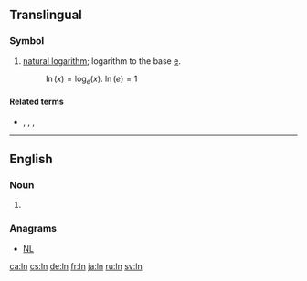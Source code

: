 {{also|LN|ln|l.n.}}

==Translingual==

===Symbol===
{{head|mul|symbol}}

# {{lb|mul|mathematics}} [[natural logarithm]]; logarithm to the base [[e#Translingual|e]].
#: <math>\ln(x) = \log_{e}(x)</math>. <math> \ln(e) = 1 </math>

====Related terms====
* {{l|mul|ld}}, {{l|mul|lg}}, {{l|mul|lb}}, {{l|mul|log}}

----

==English==

===Noun===
{{en-noun|?}}

# {{abbreviation of|lane|lang=en}}

===Anagrams===
* [[NL#English|NL]]

[[ca:ln]]
[[cs:ln]]
[[de:ln]]
[[fr:ln]]
[[ja:ln]]
[[ru:ln]]
[[sv:ln]]
